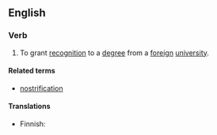 ==English==

===Verb===
{{en-verb|nostrificat|ing}}

# To grant [[recognition]] to a [[degree]] from a [[foreign]] [[university]].

====Related terms====
*[[nostrification]]

====Translations====
{{trans-top|to recognize a foreign degree}}
* Finnish: {{t|fi|tunnustaa}}
{{trans-mid}}
{{trans-bottom}}